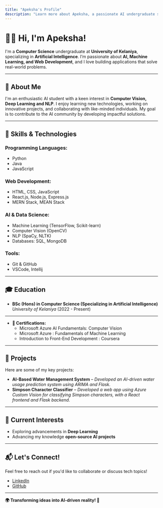 ---
title: "Apeksha's Profile"
description: "Learn more about Apeksha, a passionate AI undergraduate specializing in Artificial Intelligence at the University of Kelaniya."
---

# 👩‍💻 Hi, I'm **Apeksha**!

I'm a **Computer Science** undergraduate at **University of Kelaniya**, specializing in **Artificial Intelligence**. I’m passionate about **AI, Machine Learning, and Web Development**, and I love building applications that solve real-world problems.

---

## 📖 About Me
I'm an enthusiastic AI student with a keen interest in **Computer Vision, Deep Learning and NLP**. I enjoy learning new technologies, working on innovative projects, and collaborating with like-minded individuals. My goal is to contribute to the AI community by developing impactful solutions.

---

## 🔧 Skills & Technologies

### **Programming Languages:**
- Python
- Java
- JavaScript

### **Web Development:**
- HTML, CSS, JavaScript
- React.js, Node.js, Express.js
- MERN Stack, MEAN Stack

### **AI & Data Science:**
- Machine Learning (TensorFlow, Scikit-learn)
- Computer Vision (OpenCV)
- NLP (SpaCy, NLTK)
- Databases: SQL, MongoDB

### **Tools:**
- Git & GitHub
- VSCode, Intellij

---

## 🎓 Education

- **BSc (Hons) in Computer Science (Specializing in Artificial Intelligence)**
  *University of Kelaniya* (2022 - Present)

---

- **📜 Certifications:**
  - Microsoft Azure AI Fundamentals: Computer Vision
  - Microsoft Azure : Fundamentals of Machine Learning
  - Introduction to Front-End Development : Coursera


---

## 🚀 Projects

Here are some of my key projects:

- **AI-Based Water Management System** – *Developed an AI-driven water usage prediction system using ARIMA and Flask.*
- **Simpson Character Classifier** – *Developed a web app using Azure Custom Vision for classifying Simpson characters, with a React frontend and Flask backend.*

---

## 🌱 Current Interests

- Exploring advancements in **Deep Learning**
- Advancing my knowledge **open-source AI projects**

---

## 📬 Let's Connect!

Feel free to reach out if you'd like to collaborate or discuss tech topics!

- [LinkedIn](https://www.linkedin.com/in/pavithri-apeksha)
- [GitHub](https://github.com/Pavithri-Apeksha)

---

**🌍 Transforming ideas into AI-driven reality! 🚀**
